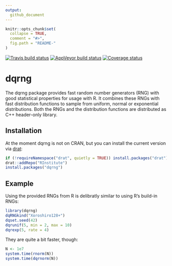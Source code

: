 ```yaml
---
output:
  github_document
---
```


<!-- README.md is generated from README.Rmd. Please edit that file -->

```r
knitr::opts_chunk$set(
  collapse = TRUE,
  comment = "#>",
  fig.path = "README-"
)
```

[![Travis build status](https://travis-ci.org/RInstitute/dqrng.svg?branch=master)](https://travis-ci.org/RInstitute/dqrng)
[![AppVeyor build status](https://ci.appveyor.com/api/projects/status/github/RInstitute/dqrng?branch=master&svg=true)](https://ci.appveyor.com/project/RInstitute/dqrng)
  [![Coverage status](https://codecov.io/gh/RInstitute/dqrng/branch/master/graph/badge.svg)](https://codecov.io/github/RInstitute/dqrng?branch=master)
  
# dqrng

The dqrng package provides fast random number generators (RNG) with good statistical properties for usage with R.
It combines these RNGs with fast distribution functions to sample from uniform, normal or exponential distributions.
Both the RNGs and the distribution functions are distributed as C++ header-only library.

## Installation

At the moment dqrng is not on CRAN, but you can install the current version
via [drat](https://cran.r-project.org/package=drat):

```r
if (!requireNamespace("drat", quietly = TRUE)) install.packages("drat")
drat::addRepo("RInstitute")
install.packages("dqrng")
```


## Example

Using the provided RNGs from R is delibratly similar to using R's build-in RNGs:

```r
library(dqrng)
dqRNGkind("Xoroshiro128+")
dqset.seed(42)
dqrunif(5, min = 2, max = 10)
dqrexp(5, rate = 4)
```

They are quite a bit faster, though:

```r
N <- 1e7
system.time(rnorm(N))
system.time(dqrnorm(N))
```
